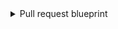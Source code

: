 <details>
<summary>Pull request blueprint</summary>

```json showLineNumbers
{
  "identifier": "githubPullRequest",
  "title": "Pull Request",
  "icon": "Github",
  "schema": {
    "properties": {
      "creator": {
        "title": "Creator",
        "type": "string"
      },
      "assignees": {
        "title": "Assignees",
        "type": "array"
      },
      "reviewers": {
        "title": "Reviewers",
        "type": "array"
      },
      "status": {
        "title": "Status",
        "type": "string",
        "enum": ["merged", "open", "closed"],
        "enumColors": {
          "merged": "purple",
          "open": "green",
          "closed": "red"
        }
      },
      "closedAt": {
        "title": "Closed At",
        "type": "string",
        "format": "date-time"
      },
      "updatedAt": {
        "title": "Updated At",
        "type": "string",
        "format": "date-time"
      },
      "mergedAt": {
        "title": "Merged At",
        "type": "string",
        "format": "date-time"
      },
      "createdAt": {
        "title": "Created At",
        "type": "string",
        "format": "date-time"
      },
      "link": {
        "format": "url",
        "type": "string"
      },
      "leadTimeHours": {
        "title": "Lead Time in hours",
        "type": "number"
      }
    },
    "required": []
  },
  "mirrorProperties": {},
  "calculationProperties": {
    "days_old": {
      "title": "Days Old",
      "icon": "DefaultProperty",
      "calculation": "(now / 86400) - (.properties.createdAt | capture(\"(?<date>\\\\d{4}-\\\\d{2}-\\\\d{2})\") | .date | strptime(\"%Y-%m-%d\") | mktime / 86400) | floor",
      "type": "number"
    }
  },
  "relations": {
    "service": {
      "title": "Service",
      "target": "service",
      "required": false,
      "many": false
    }
  }
}
```

</details>
